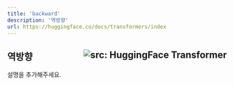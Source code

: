 ```yaml
---
title: 'backward'
description: '역방향'
url: https://huggingface.co/docs/transformers/index
---
```


역방향 <a href="https://huggingface.co/docs/transformers/index" target="_blank"><img style=float:right loading="lazy" alt="src: HuggingFace Transformer" src="https://img.shields.io/badge/문서-Huggingface_Transformer-blue" ></a>
---
설명을 추가해주세요.